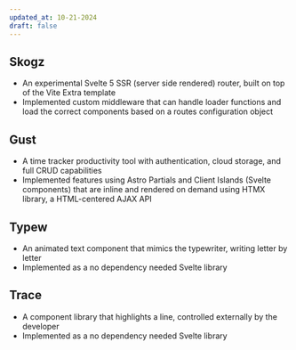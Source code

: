 ```yaml
---
updated_at: 10-21-2024
draft: false
---
```



## Skogz [<Icon name="tabler:brand-github-filled" class="inline-block" />](https://github.com/zeucapua/skogz)
- An experimental Svelte 5 SSR (server side rendered) router, built on top of the Vite Extra template
- Implemented custom middleware that can handle loader functions and load the correct components based on a routes configuration object

## Gust [<Icon name="tabler:brand-github-filled" class="inline-block" />](https://github.com/zeucapua/gust)
- A time tracker productivity tool with authentication, cloud storage, and full CRUD capabilities
- Implemented features using Astro Partials and Client Islands (Svelte components) that are inline and rendered on demand using HTMX library, a HTML-centered AJAX API

## Typew [<Icon name="tabler:brand-github-filled" class="inline-block" />](https://github.com/zeucapua/typew)
- An animated text component that mimics the typewriter, writing letter by letter
- Implemented as a no dependency needed Svelte library

## Trace [<Icon name="tabler:brand-github-filled" class="inline-block" />](https://github.com/zeucapua/trace-svelte)
- A component library that highlights a line, controlled externally by the developer
- Implemented as a no dependency needed Svelte library

